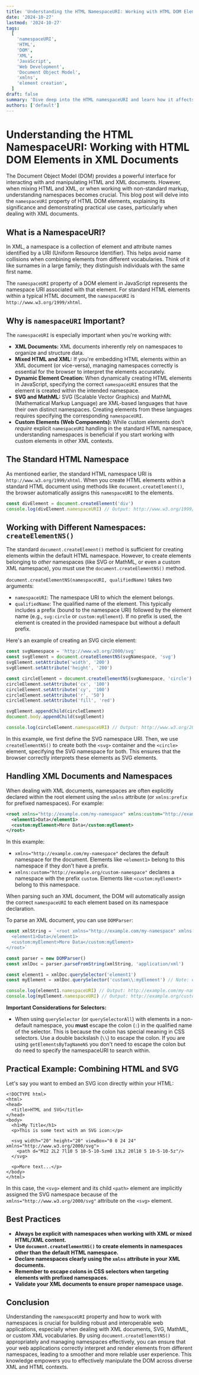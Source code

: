 ```yaml
---
title: 'Understanding the HTML NamespaceURI: Working with HTML DOM Elements in XML Documents'
date: '2024-10-27'
lastmod: '2024-10-27'
tags:
  [
    'namespaceURI',
    'HTML',
    'DOM',
    'XML',
    'JavaScript',
    'Web Development',
    'Document Object Model',
    'xmlns',
    'element creation',
  ]
draft: false
summary: 'Dive deep into the HTML namespaceURI and learn how it affects HTML elements, especially when working with XML documents and DOM manipulation in JavaScript. Learn how to create and manage HTML elements within different namespaces.'
authors: ['default']
---
```


# Understanding the HTML NamespaceURI: Working with HTML DOM Elements in XML Documents

The Document Object Model (DOM) provides a powerful interface for interacting with and manipulating HTML and XML documents. However, when mixing HTML and XML, or when working with non-standard markup, understanding namespaces becomes crucial. This blog post will delve into the `namespaceURI` property of HTML DOM elements, explaining its significance and demonstrating practical use cases, particularly when dealing with XML documents.

## What is a NamespaceURI?

In XML, a namespace is a collection of element and attribute names identified by a URI (Uniform Resource Identifier). This helps avoid name collisions when combining elements from different vocabularies. Think of it like surnames in a large family; they distinguish individuals with the same first name.

The `namespaceURI` property of a DOM element in JavaScript represents the namespace URI associated with that element. For standard HTML elements within a typical HTML document, the `namespaceURI` is `http://www.w3.org/1999/xhtml`.

## Why is `namespaceURI` Important?

The `namespaceURI` is especially important when you're working with:

- **XML Documents:** XML documents inherently rely on namespaces to organize and structure data.
- **Mixed HTML and XML:** If you're embedding HTML elements within an XML document (or vice-versa), managing namespaces correctly is essential for the browser to interpret the elements accurately.
- **Dynamic Element Creation:** When dynamically creating HTML elements in JavaScript, specifying the correct `namespaceURI` ensures that the element is created within the intended namespace.
- **SVG and MathML:** SVG (Scalable Vector Graphics) and MathML (Mathematical Markup Language) are XML-based languages that have their own distinct namespaces. Creating elements from these languages requires specifying the corresponding `namespaceURI`.
- **Custom Elements (Web Components):** While custom elements don't _require_ explicit `namespaceURI` handling in the standard HTML namespace, understanding namespaces is beneficial if you start working with custom elements in other XML contexts.

## The Standard HTML Namespace

As mentioned earlier, the standard HTML namespace URI is `http://www.w3.org/1999/xhtml`. When you create HTML elements within a standard HTML document using methods like `document.createElement()`, the browser automatically assigns this `namespaceURI` to the elements.

```javascript
const divElement = document.createElement('div')
console.log(divElement.namespaceURI) // Output: http://www.w3.org/1999/xhtml
```

## Working with Different Namespaces: `createElementNS()`

The standard `document.createElement()` method is sufficient for creating elements within the default HTML namespace. However, to create elements belonging to _other_ namespaces (like SVG or MathML, or even a custom XML namespace), you must use the `document.createElementNS()` method.

`document.createElementNS(namespaceURI, qualifiedName)` takes two arguments:

- `namespaceURI`: The namespace URI to which the element belongs.
- `qualifiedName`: The qualified name of the element. This typically includes a prefix (bound to the namespace URI) followed by the element name (e.g., `svg:circle` or `custom:myElement`). If no prefix is used, the element is created in the provided namespace but without a default prefix.

Here's an example of creating an SVG circle element:

```javascript
const svgNamespace = 'http://www.w3.org/2000/svg'
const svgElement = document.createElementNS(svgNamespace, 'svg')
svgElement.setAttribute('width', '200')
svgElement.setAttribute('height', '200')

const circleElement = document.createElementNS(svgNamespace, 'circle')
circleElement.setAttribute('cx', '100')
circleElement.setAttribute('cy', '100')
circleElement.setAttribute('r', '50')
circleElement.setAttribute('fill', 'red')

svgElement.appendChild(circleElement)
document.body.appendChild(svgElement)

console.log(circleElement.namespaceURI) // Output: http://www.w3.org/2000/svg
```

In this example, we first define the SVG namespace URI. Then, we use `createElementNS()` to create both the `<svg>` container and the `<circle>` element, specifying the SVG namespace for both. This ensures that the browser correctly interprets these elements as SVG elements.

## Handling XML Documents and Namespaces

When dealing with XML documents, namespaces are often explicitly declared within the root element using the `xmlns` attribute (or `xmlns:prefix` for prefixed namespaces). For example:

```xml
<root xmlns="http://example.com/my-namespace" xmlns:custom="http://example.org/custom-namespace">
  <element1>Data</element1>
  <custom:myElement>More Data</custom:myElement>
</root>
```

In this example:

- `xmlns="http://example.com/my-namespace"` declares the default namespace for the document. Elements like `<element1>` belong to this namespace if they don't have a prefix.
- `xmlns:custom="http://example.org/custom-namespace"` declares a namespace with the prefix `custom`. Elements like `<custom:myElement>` belong to this namespace.

When parsing such an XML document, the DOM will automatically assign the correct `namespaceURI` to each element based on its namespace declaration.

To parse an XML document, you can use `DOMParser`:

```javascript
const xmlString = `<root xmlns="http://example.com/my-namespace" xmlns:custom="http://example.org/custom-namespace">
  <element1>Data</element1>
  <custom:myElement>More Data</custom:myElement>
</root>`

const parser = new DOMParser()
const xmlDoc = parser.parseFromString(xmlString, 'application/xml')

const element1 = xmlDoc.querySelector('element1')
const myElement = xmlDoc.querySelector('custom\\:myElement') // Note: escaping the colon in the selector

console.log(element1.namespaceURI) // Output: http://example.com/my-namespace
console.log(myElement.namespaceURI) // Output: http://example.org/custom-namespace
```

**Important Considerations for Selectors:**

- When using `querySelector` (or `querySelectorAll`) with elements in a non-default namespace, you **must** escape the colon (`:`) in the qualified name of the selector. This is because the colon has special meaning in CSS selectors. Use a double backslash (`\\`) to escape the colon. If you are using `getElementsByTagNameNS` you don't need to escape the colon but do need to specify the namespaceURI to search within.

## Practical Example: Combining HTML and SVG

Let's say you want to embed an SVG icon directly within your HTML:

```plaintext
<!DOCTYPE html>
<html>
<head>
  <title>HTML and SVG</title>
</head>
<body>
  <h1>My Title</h1>
  <p>This is some text with an SVG icon:</p>

  <svg width="20" height="20" viewBox="0 0 24 24" xmlns="http://www.w3.org/2000/svg">
    <path d="M12 2L2 7l10 5 10-5-10-5zm0 13L2 20l10 5 10-5-10-5z"/>
  </svg>

  <p>More text...</p>
</body>
</html>
```

In this case, the `<svg>` element and its child `<path>` element are implicitly assigned the SVG namespace because of the `xmlns="http://www.w3.org/2000/svg"` attribute on the `<svg>` element.

## Best Practices

- **Always be explicit with namespaces when working with XML or mixed HTML/XML content.**
- **Use `document.createElementNS()` to create elements in namespaces other than the default HTML namespace.**
- **Declare namespaces clearly using the `xmlns` attribute in your XML documents.**
- **Remember to escape colons in CSS selectors when targeting elements with prefixed namespaces.**
- **Validate your XML documents to ensure proper namespace usage.**

## Conclusion

Understanding the `namespaceURI` property and how to work with namespaces is crucial for building robust and interoperable web applications, especially when dealing with XML documents, SVG, MathML, or custom XML vocabularies. By using `document.createElementNS()` appropriately and managing namespaces effectively, you can ensure that your web applications correctly interpret and render elements from different namespaces, leading to a smoother and more reliable user experience. This knowledge empowers you to effectively manipulate the DOM across diverse XML and HTML contexts.

